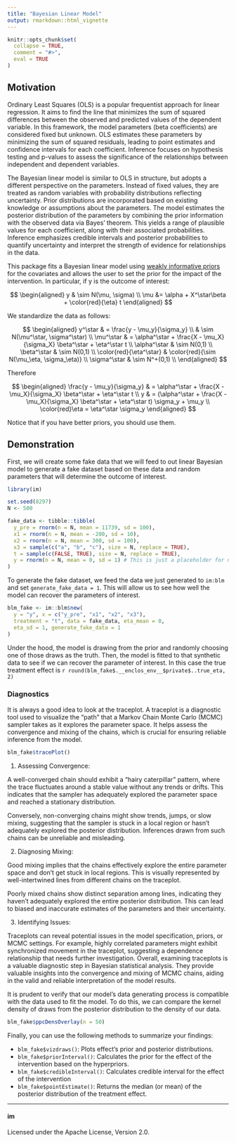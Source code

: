 ```yaml
---
title: "Bayesian Linear Model"
output: rmarkdown::html_vignette
---
```


```r
knitr::opts_chunk$set(
  collapse = TRUE,
  comment = "#>",
  eval = TRUE
)
```

## Motivation

Ordinary Least Squares (OLS) is a popular frequentist approach for linear
 regression. It aims to find the line that minimizes the sum of squared
 differences between the observed and predicted values of the dependent
 variable. In this framework, the model parameters (beta coefficients) are
 considered fixed but unknown. OLS estimates these parameters by minimizing
 the sum of squared residuals, leading to point estimates and confidence
 intervals for each coefficient. Inference focuses on hypothesis testing and
 p-values to assess the significance of the relationships between independent
 and dependent variables.

The Bayesian linear model is similar to OLS in structure, but adopts a 
 different perspective on the parameters. Instead of fixed values, 
 they are treated as random variables with probability distributions
 reflecting uncertainty. Prior distributions are incorporated based on existing
 knowledge or assumptions about the parameters. The model estimates the
 posterior distribution of the parameters by combining the prior information
 with the observed data via Bayes' theorem. This yields a range of plausible
 values for each coefficient, along with their associated probabilities.
 Inference emphasizes credible intervals and posterior probabilities to quantify
 uncertainty and interpret the strength of evidence for relationships in the data.

This package fits a Bayesian linear model using
 [weakly informative priors](https://github.com/stan-dev/stan/wiki/Prior-Choice-Recommendations)
 for the covariates and allows the user to set the prior for the impact of
 the intervention. In particular, if y is the outcome of interest:

$$
\begin{aligned}
y & \sim N(\mu, \sigma) \\
\mu &= \alpha + X^\star\beta + \color{red}{\eta} t
\end{aligned}
$$

We standardize the data as follows:

$$
\begin{aligned}
y^\star & = \frac{y - \mu_y}{\sigma_y} \\
 & \sim N(\mu^\star, \sigma^\star) \\
\mu^\star & = \alpha^\star + \frac{X - \mu_X}{\sigma_X} \beta^\star +
 \eta^\star t \\
 \alpha^\star & \sim N(0,1) \\
 \beta^\star & \sim N(0,1) \\
 \color{red}{\eta^\star} & \color{red}{\sim N(\mu_\eta, \sigma_\eta)} \\
 \sigma^\star & \sim N^+(0,1) \\
\end{aligned}
$$


Therefore

$$
\begin{aligned}
\frac{y - \mu_y}{\sigma_y} & = \alpha^\star +
\frac{X - \mu_X}{\sigma_X} \beta^\star + \eta^\star t \\
y & = (\alpha^\star +
\frac{X - \mu_X}{\sigma_X} \beta^\star + \eta^\star t) \sigma_y + \mu_y \\
\color{red}\eta = \eta^\star \sigma_y
\end{aligned}
$$


Notice that if you have better priors, you should use them.

## Demonstration

First, we will create some fake data that we will feed to out linear Bayesian
 model to generate a fake dataset based on these data and random parameters that
 will determine the outcome of interest.

```r
library(im)
```

```r
set.seed(8297)
N <- 500

fake_data <- tibble::tibble(
  y_pre = rnorm(n = N, mean = 11739, sd = 100),
  x1 = rnorm(n = N, mean = -200, sd = 10),
  x2 = rnorm(n = N, mean = 300, sd = 100),
  x3 = sample(c("a", "b", "c"), size = N, replace = TRUE),
  t = sample(c(FALSE, TRUE), size = N, replace = TRUE),
  y = rnorm(n = N, mean = 0, sd = 1) # This is just a placeholder for now
)
```

To generate the fake dataset, we feed the data we just generated to `im:blm` and
 set `generate_fake_data = 1`. This will allow us to see how well the model
 can recover the parameters of interest.

```r
blm_fake <- im::blm$new(
  y = "y", x = c("y_pre", "x1", "x2", "x3"),
  treatment = "t", data = fake_data, eta_mean = 0,
  eta_sd = 1, generate_fake_data = 1
)
```

Under the hood, the model is drawing from the prior and randomly choosing one
 of those draws as the truth. Then, the model is fitted to that
 synthetic data to see if we can recover the parameter of interest. In this
 case the true treatment effect is
 `r round(blm_fake$.__enclos_env__$private$..true_eta, 2)` 

### Diagnostics

It is always a good idea to look at the traceplot. A traceplot is a diagnostic
 tool used to visualize the "path" that a Markov Chain Monte Carlo (MCMC)
 sampler takes as it explores the parameter space. It helps assess the
 convergence and mixing of the chains, which is crucial for ensuring
 reliable inference from the model.

```r
blm_fake$tracePlot()
```

1. Assessing Convergence:

A well-converged chain should exhibit a "hairy caterpillar" pattern, 
 where the trace fluctuates around a stable value without any trends or drifts. 
 This indicates that the sampler has adequately explored the parameter space 
 and reached a stationary distribution.

Conversely, non-converging chains might show trends, jumps, or slow mixing, 
 suggesting that the sampler is stuck in a local region or hasn't adequately 
 explored the posterior distribution. Inferences drawn from such chains can be 
 unreliable and misleading.

2. Diagnosing Mixing:

Good mixing implies that the chains effectively explore the entire parameter 
 space and don't get stuck in local regions. This is visually represented by
 well-intertwined lines from different chains on the traceplot.

Poorly mixed chains show distinct separation among lines, indicating they
 haven't adequately explored the entire posterior distribution.
 This can lead to biased and inaccurate estimates of the parameters and
 their uncertainty.

3. Identifying Issues:

Traceplots can reveal potential issues in the model specification, priors, 
 or MCMC settings. For example, highly correlated parameters might exhibit 
 synchronized movement in the traceplot, suggesting a dependence relationship 
 that needs further investigation.
Overall, examining traceplots is a valuable diagnostic step in Bayesian
 statistical analysis. They provide valuable insights into the convergence
  and mixing of MCMC chains, aiding in the valid and reliable interpretation
   of the model results.

It is prudent to verify that our model's data generating process is compatible
 with the data used to fit the model. To do this, we can compare the kernel
 density of draws from the posterior distribution to the density of our data.

```r
blm_fake$ppcDensOverlay(n = 50)
```

Finally, you can use the following methods to summarize your findings:

* `blm_fake$vizdraws()`: Plots effect's prior and posterior distributions.
* `blm_fake$priorInterval()`: Calculates the prior for the effect of the intervention
 based on the hyperpriors.
* `blm_fake$credibleInterval()`: Calculates credible interval for the effect of the intervention
* `blm_fake$pointEstimate()`: Returns the median (or mean) of the posterior 
distribution of the treatment effect.

---

#### im

Licensed under the Apache License, Version 2.0.\
